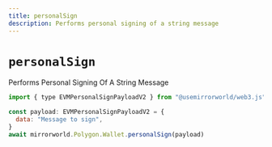 ```yaml
---
title: personalSign
description: Performs personal signing of a string message
---
```


# `personalSign`

Performs Personal Signing Of A String Message

```js
import { type EVMPersonalSignPayloadV2 } from "@usemirrorworld/web3.js"

const payload: EVMPersonalSignPayloadV2 = {
  data: "Message to sign",
}
await mirrorworld.Polygon.Wallet.personalSign(payload)
```
